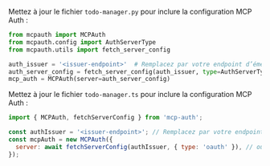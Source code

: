 

<Tabs groupId="sdk">

<TabItem value="python" label="Python">

Mettez à jour le fichier `todo-manager.py` pour inclure la configuration MCP Auth :

```python
from mcpauth import MCPAuth
from mcpauth.config import AuthServerType
from mcpauth.utils import fetch_server_config

auth_issuer = '<issuer-endpoint>'  # Remplacez par votre endpoint d’émetteur
auth_server_config = fetch_server_config(auth_issuer, type=AuthServerType.OAUTH) # ou AuthServerType.OIDC
mcp_auth = MCPAuth(server=auth_server_config)
```

</TabItem>
<TabItem value="node" label="Node.js">

Mettez à jour le fichier `todo-manager.ts` pour inclure la configuration MCP Auth :

```js
import { MCPAuth, fetchServerConfig } from 'mcp-auth';

const authIssuer = '<issuer-endpoint>'; // Remplacez par votre endpoint d’émetteur
const mcpAuth = new MCPAuth({
  server: await fetchServerConfig(authIssuer, { type: 'oauth' }), // ou { type: 'oidc' }
});
```

</TabItem>
</Tabs>

<MalformedMetadataTranspilation />
<ManualMetadataFetching />